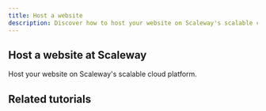 ```yaml
---
title: Host a website
description: Discover how to host your website on Scaleway's scalable cloud platform.
---
```


## Host a website at Scaleway
Host your website on Scaleway's scalable cloud platform.

<Grid>
    <SummaryCard
        title="Choose a deployment method"
        icon="info"
        description="Compare the tradeoffs and benefits of different technologies."
        label="Read more"
        url="/account/reference-content/use-case-informational-website/"
    />
    <SummaryCard
        title="Host a static website on Object Storage"
        icon="rocket"
        description="The Bucket Website feature allows you to easily deploy static content, and use your own domain name."
        label="Read more"
        url="/object-storage/how-to/use-bucket-website/"
    />
</Grid>

<Grid>
    <SummaryCard
        title="How to manage your Web Hosting with cPanel"
        icon="help-circle-outline"
        description="Compare the tradeoffs and benefits of different technologies."
        label="Read more"
        url="/webhosting/how-to/manage-cpanel-webhosting/"
    />
    <SummaryCard
        title="One-click WordPress deployment with Scaleway InstantApps"
        icon="book-open-outline"
        description="Quickly set up WordPress on a Scaleway Instance"
        label="Read more"
        url="/tutorials/wordpress-instantapp/"
    />
</Grid>

## Related tutorials

<UseCaseList category="website-hosting" />